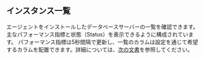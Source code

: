 ## インスタンス一覧

エージェントをインストールしたデータベースサーバーの一覧を確認できます。主なパフォーマンス指標と状態（Status）を表示できるように構成されています。
パフォーマンス指標は5秒間隔で更新し、一覧のカラムは設定を通じて希望するカラムを配置できます。詳細については、[次の文書](instance-list)を参照してください。
